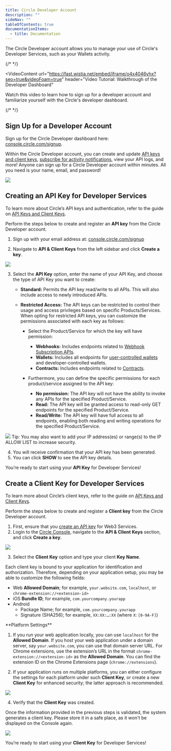 ---
title: Circle Developer Account
description: ""
sideNav: ""
tableOfContents: true
documentationItems:
  - title: Documentation
---

The Circle Developer account allows you to manage your use of Circle's Developer
Services, such as your Wallets activity.

{/* <!-- markdownlint-disable MD034 --> */}

<VideoContent
  url="https://fast.wistia.net/embed/iframe/o4x4046yhx?seo=true&videoFoam=true"
  header="Video Tutorial: Walkthrough of the Developer Dashboard"
>
  Watch this video to learn how to sign up for a developer account and
  familiarize yourself with the Circle's developer dashboard.
</VideoContent>

{/* <!-- markdownlint-enable MD034 --> */}

## Sign Up for a Developer Account

Sign up for the Circle Developer dashboard here:
[console.circle.com/signup](https://console.circle.com/signup).

Within the Circle Developer account, you can create and update
[API keys and client keys](/w3s/web3-services-api-client-keys-auth),
[subscribe for activity notifications](/wallets/webhook-notifications), view
your API logs, and more! Anyone can sign up for a Circle Developer account
within minutes. All you need is your name, email, and password!

<Frame>
  <img src="/w3s/images/devcon-cda-signup01.png" />
</Frame>

## Creating an API Key for Developer Services

To learn more about Circle’s API keys and authentication, refer to the guide on
[API Keys and Client Keys](/w3s/web3-services-api-client-keys-auth).

Perform the steps below to create and register an **API key** from the Circle
Developer account.

1. Sign up with your email address at:
   [console.circle.com/signup](https://console.circle.com/signup)

2. Navigate to **API & Client Keys** from the left sidebar and click **Create a
   key**.

<Frame>
  <img src="/w3s/images/devcon-cda-apikeys01.png" />
</Frame>

3. Select the **API Key** option, enter the name of your API Key, and choose the
   type of API Key you want to create:

   - **Standard:** Permits the API key read/write to all APIs. This will also
     include access to newly introduced APIs.
   - **Restricted Access:** The API keys can be restricted to control their
     usage and access privileges based on specific Products/Services. When
     opting for restricted API keys, you can customize the permissions
     associated with each key as follows:

     - Select the Product/Service for which the key will have permission:

       - **Webhooks:** Includes endpoints related to
         [Webhook Subscription APIs](/api-reference/w3s/common/create-subscription).
       - **Wallets:** Includes all endpoints for
         [user-controlled wallets](/api-reference/wallets/user-controlled-wallets/create-user)
         and developer-controlled wallets.
       - **Contracts:** Includes endpoints related to
         [Contracts](/api-reference/contracts/smart-contract-platform/import-contract).

     - Furthermore, you can define the specific permissions for each
       product/service assigned to the API key:
       - **No permission:** The API key will not have the ability to invoke any
         APIs for the specified Product/Service.
       - **Read:** The API key will be granted access to read-only GET endpoints
         for the specified Product/Service.
       - **Read/Write:** The API key will have full access to all endpoints,
         enabling both reading and writing operations for the specified
         Product/Service.

<Frame>
  <img src="/w3s/images/devcon-cda-apikeys02.png" />
</Frame>

<Note>
  Tip: You may also want to add your IP address(es) or range(s) to the IP ALLOW
  LIST to increase security.
</Note>

4. You will receive confirmation that your API key has been generated.
5. You can click **SHOW** to see the API key details.

You’re ready to start using your **API Key** for Developer Services!

## Create a Client Key for Developer Services

To learn more about Circle’s client keys, refer to the guide on
[API Keys and Client Keys](/w3s/web3-services-api-client-keys-auth).

Perform the steps below to create and register a **Client key** from the Circle
Developer account.

1. First, ensure that you
   [create an API key](#creating-an-api-key-for-developer-services) for Web3
   Services.
2. Login to the [Circle Console](https://console.circle.com/), navigate to the
   **API & Client Keys** section, and click **Create a key**.

<Frame>
  <img src="/w3s/images/mw-setup-apiclientkeys01.png" />
</Frame>

3. Select the **Client Key** option and type your client **Key Name**.

Each client key is bound to your application for identification and
authorization. Therefore, depending on your application setup, you may be able
to customize the following fields:

- Web **Allowed Domain**; for example, `your.website.com`, `localhost`, or
  `chrome-extension://<extension-id>`
- iOS **Bundle ID**; for example, `com.yourcompany.yourapp`
- Android
  - Package Name; for example, `com.yourcompany.yourapp`
  - Signature (SHA256); for example, `XX:XX:…:XX` (where `X`: `[0-9A-F]`)

<Note>
**Platform Settings**

1. If you run your web application locally, you can use `localhost` for the
   **Allowed Domain**. If you host your web application under a domain server,
   say `your.website.com`, you can use that domain server URL. For Chrome
   extensions, use the extension’s URL in the format
   `chrome-extension://<extension-id>` as the **Allowed Domain**. You can find
   the extension ID on the Chrome Extensions page (`chrome://extensions`).

2. If your application runs on multiple platforms, you can either configure the
   settings for each platform under such **Client Key**, or create a new
   **Client Key** for enhanced security; the latter approach is recommended.

</Note>

<Frame>
  <img src="/w3s/images/mw-setup-createclientkey01.png" />
</Frame>

4. Verify that the **Client Key** was created.

Once the information provided in the previous steps is validated, the system
generates a client key. Please store it in a safe place, as it won't be
displayed on the Console again.

<Frame>
  <img src="/w3s/images/mw-setup-clientkeycreated01.png" />
</Frame>

You’re ready to start using your **Client Key** for Developer Services!
